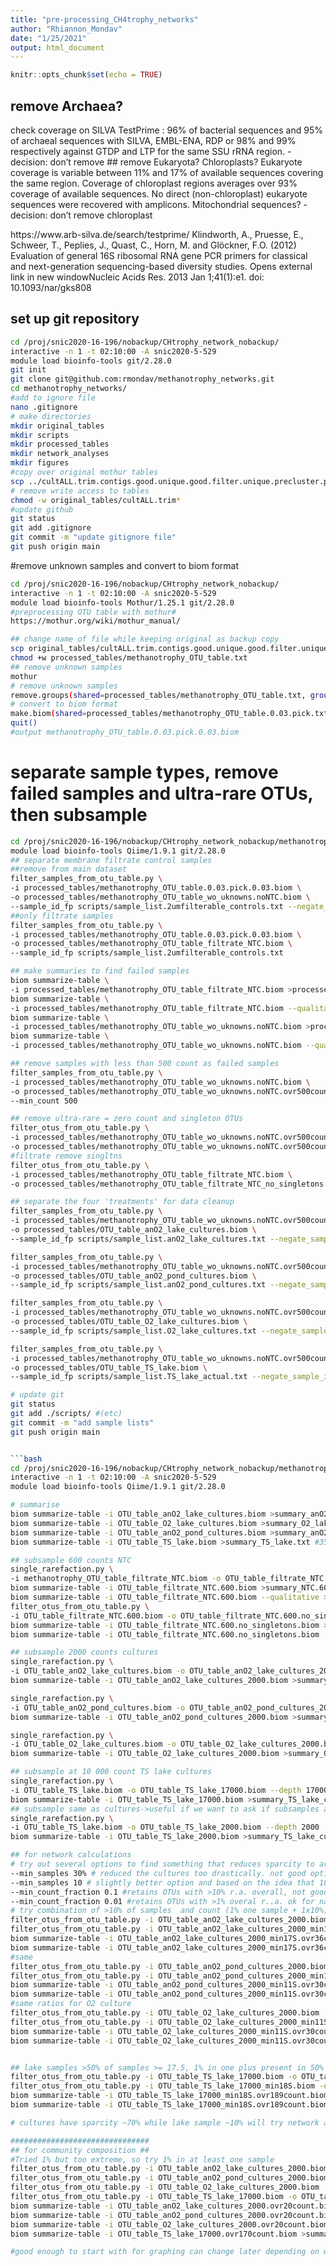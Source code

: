 ```yaml
---
title: "pre-processing_CH4trophy_networks"
author: "Rhiannon_Mondav"
date: "1/25/2021"
output: html_document
---
```


```r
knitr::opts_chunk$set(echo = TRUE)
```


## remove Archaea?
check coverage on SILVA TestPrime : 
96% of bacterial sequences and 95% of archaeal sequences with SILVA, EMBL-ENA, RDP or 98% and 99% respectively against GTDP and LTP for the same SSU rRNA region. 
-decision: don't remove
## remove Eukaryota? Chloroplasts?
Eukaryote coverage is variable between 11% and 17% of available sequences covering the same region. Coverage of chloroplast regions averages over 93% coverage of available sequences. No direct (non-chloroplast) eukaryote sequences were recovered with amplicons. Mitochondrial sequences?
-decision: don't remove chloroplast

https://www.arb-silva.de/search/testprime/
Klindworth, A., Pruesse, E., Schweer, T., Peplies, J., Quast, C., Horn, M. and Glöckner, F.O. (2012) Evaluation of general 16S ribosomal RNA gene PCR primers for classical and next-generation sequencing-based diversity studies. Opens external link in new windowNucleic Acids Res. 2013 Jan 1;41(1):e1. doi: 10.1093/nar/gks808

## set up git repository
```bash
cd /proj/snic2020-16-196/nobackup/CHtrophy_network_nobackup/
interactive -n 1 -t 02:10:00 -A snic2020-5-529
module load bioinfo-tools git/2.28.0
git init
git clone git@github.com:rmondav/methanotrophy_networks.git
cd methanotrophy_networks/
#add to ignore file
nano .gitignore
# make directories
mkdir original_tables
mkdir scripts
mkdir processed_tables
mkdir network_analyses
mkdir figures
#copy over original mothur tables
scp ../cultALL.trim.contigs.good.unique.good.filter.unique.precluster.pick.pick.agc.* ./original_tables/
# remove write access to tables
chmod -w original_tables/cultALL.trim*
#update github
git status
git add .gitignore
git commit -m "update gitignore file"
git push origin main
```


#remove unknown samples and convert to biom format
```bash
cd /proj/snic2020-16-196/nobackup/CHtrophy_network_nobackup/
interactive -n 1 -t 02:10:00 -A snic2020-5-529
module load bioinfo-tools Mothur/1.25.1 git/2.28.0
#preprocessing OTU table with mothur#
https://mothur.org/wiki/mothur_manual/

## change name of file while keeping original as backup copy
scp original_tables/cultALL.trim.contigs.good.unique.good.filter.unique.precluster.pick.pick.agc.shared processed_tables/methanotrophy_OTU_table.txt
chmod +w processed_tables/methanotrophy_OTU_table.txt
## remove unknown samples
mothur  
# remove unknown samples
remove.groups(shared=processed_tables/methanotrophy_OTU_table.txt, groups=AnaerobicPLUSC-JamtlaPLUSC-k1-k145-k49-k97)
# convert to biom format
make.biom(shared=processed_tables/methanotrophy_OTU_table.0.03.pick.txt)
quit()
#output methanotrophy_OTU_table.0.03.pick.0.03.biom
```

# separate sample types, remove failed samples and ultra-rare OTUs, then subsample
```bash
cd /proj/snic2020-16-196/nobackup/CHtrophy_network_nobackup/methanotrophy_networks
module load bioinfo-tools Qiime/1.9.1 git/2.28.0
## separate membrane filtrate control samples
##remove from main dataset
filter_samples_from_otu_table.py \
-i processed_tables/methanotrophy_OTU_table.0.03.pick.0.03.biom \
-o processed_tables/methanotrophy_OTU_table_wo_uknowns.noNTC.biom \
--sample_id_fp scripts/sample_list.2umfilterable_controls.txt --negate_sample_id_fp
##only filtrate samples
filter_samples_from_otu_table.py \
-i processed_tables/methanotrophy_OTU_table.0.03.pick.0.03.biom \
-o processed_tables/methanotrophy_OTU_table_filtrate_NTC.biom \
--sample_id_fp scripts/sample_list.2umfilterable_controls.txt 

## make summaries to find failed samples
biom summarize-table \
-i processed_tables/methanotrophy_OTU_table_filtrate_NTC.biom >processed_tables/summary_NTC.txt
biom summarize-table \
-i processed_tables/methanotrophy_OTU_table_filtrate_NTC.biom --qualitative >processed_tables/summary_NTC_qual.txt
biom summarize-table \
-i processed_tables/methanotrophy_OTU_table_wo_uknowns.noNTC.biom >processed_tables/summary_full_woNTC.txt
biom summarize-table \
-i processed_tables/methanotrophy_OTU_table_wo_uknowns.noNTC.biom --qualitative >processed_tables/summary_full_woNTC_qual.txt

## remove samples with less than 500 count as failed samples
filter_samples_from_otu_table.py \
-i processed_tables/methanotrophy_OTU_table_wo_uknowns.noNTC.biom \
-o processed_tables/methanotrophy_OTU_table_wo_uknowns.noNTC.ovr500count.biom \
--min_count 500

## remove ultra-rare = zero count and singleton OTUs
filter_otus_from_otu_table.py \
-i processed_tables/methanotrophy_OTU_table_wo_uknowns.noNTC.ovr500count.biom \
-o processed_tables/methanotrophy_OTU_table_wo_uknowns.noNTC.ovr500count_no_singletons.biom -n 2
#filtrate remove singltns
filter_otus_from_otu_table.py \
-i processed_tables/methanotrophy_OTU_table_filtrate_NTC.biom \
-o processed_tables/methanotrophy_OTU_table_filtrate_NTC_no_singletons.biom -n 2 

## separate the four 'treatments' for data cleanup
filter_samples_from_otu_table.py \
-i processed_tables/methanotrophy_OTU_table_wo_uknowns.noNTC.ovr500count_no_singletons.biom \
-o processed_tables/OTU_table_anO2_lake_cultures.biom \
--sample_id_fp scripts/sample_list.anO2_lake_cultures.txt --negate_sample_id_fp

filter_samples_from_otu_table.py \
-i processed_tables/methanotrophy_OTU_table_wo_uknowns.noNTC.ovr500count_no_singletons.biom \
-o processed_tables/OTU_table_anO2_pond_cultures.biom \
--sample_id_fp scripts/sample_list.anO2_pond_cultures.txt --negate_sample_id_fp

filter_samples_from_otu_table.py \
-i processed_tables/methanotrophy_OTU_table_wo_uknowns.noNTC.ovr500count_no_singletons.biom \
-o processed_tables/OTU_table_O2_lake_cultures.biom \
--sample_id_fp scripts/sample_list.O2_lake_cultures.txt --negate_sample_id_fp

filter_samples_from_otu_table.py \
-i processed_tables/methanotrophy_OTU_table_wo_uknowns.noNTC.ovr500count_no_singletons.biom \
-o processed_tables/OTU_table_TS_lake.biom \
--sample_id_fp scripts/sample_list.TS_lake_actual.txt --negate_sample_id_fp

# update git
git status
git add ./scripts/ #(etc)
git commit -m "add sample lists"
git push origin main


```bash

cd /proj/snic2020-16-196/nobackup/CHtrophy_network_nobackup/methanotrophy_networks/processed_tables
interactive -n 1 -t 02:10:00 -A snic2020-5-529
module load bioinfo-tools Qiime/1.9.1 git/2.28.0

# summarise
biom summarize-table -i OTU_table_anO2_lake_cultures.biom >summary_anO2_lake_cultures.txt #167 S
biom summarize-table -i OTU_table_O2_lake_cultures.biom >summary_O2_lake_cultures.txt #101 s
biom summarize-table -i OTU_table_anO2_pond_cultures.biom >summary_anO2_pond_cultures.txt #96 s
biom summarize-table -i OTU_table_TS_lake.biom >summary_TS_lake.txt #35 s

## subsample 600 counts NTC
single_rarefaction.py \
-i methanotrophy_OTU_table_filtrate_NTC.biom -o OTU_table_filtrate_NTC.600.biom --depth 600
biom summarize-table -i OTU_table_filtrate_NTC.600.biom >summary_NTC.600.txt
biom summarize-table -i OTU_table_filtrate_NTC.600.biom --qualitative >summary_NTC.600.qual.txt
filter_otus_from_otu_table.py \
-i OTU_table_filtrate_NTC.600.biom -o OTU_table_filtrate_NTC.600.no_singletons.biom -n 2
biom summarize-table -i OTU_table_filtrate_NTC.600.no_singletons.biom >summary_NTC.600.ns.txt
biom summarize-table -i OTU_table_filtrate_NTC.600.no_singletons.biom --qualitative >summary_NTC.600.ns.qual.txt

## subsample 2000 counts cultures
single_rarefaction.py \
-i OTU_table_anO2_lake_cultures.biom -o OTU_table_anO2_lake_cultures_2000.biom --depth 2000
biom summarize-table -i OTU_table_anO2_lake_cultures_2000.biom >summary_anO2_lake_cultures_2000.txt #163 samples

single_rarefaction.py \
-i OTU_table_anO2_pond_cultures.biom -o OTU_table_anO2_pond_cultures_2000.biom --depth 2000
biom summarize-table -i OTU_table_anO2_pond_cultures_2000.biom >summary_anO2_pond_cultures_2000.txt #95 samples

single_rarefaction.py \
-i OTU_table_O2_lake_cultures.biom -o OTU_table_O2_lake_cultures_2000.biom --depth 2000
biom summarize-table -i OTU_table_O2_lake_cultures_2000.biom >summary_O2_lake_cultures_2000.txt #101 samples

## subsample at 10 000 count TS lake cultures
single_rarefaction.py \
-i OTU_table_TS_lake.biom -o OTU_table_TS_lake_17000.biom --depth 17000
biom summarize-table -i OTU_table_TS_lake_17000.biom >summary_TS_lake_cultures_17000.txt #35 samples
## subsample same as cultures->useful if we want to ask if subsamples are same as random sampling or result of reduced assemblage culturing. but as we can only ask this of some cultures tehn not particularly useful unless we decide to do a separate MS on only tose culutres
single_rarefaction.py \
-i OTU_table_TS_lake.biom -o OTU_table_TS_lake_2000.biom --depth 2000
biom summarize-table -i OTU_table_TS_lake_2000.biom >summary_TS_lake_cultures_2000.txt

## for network calculations
# try out several options to find something that reduces sparcity to around 50% without removing all the richness/diversity
--min_samples 30% # reduced the cultures too drastically. not good option for cultures as they all had different starting assemblages
--min_samples 10 # slightly better option and based on the idea that 10 samples could give sufficient co-occurance patterns for strong stats
--min_count_fraction 0.1 #retains OTUs with >10% r.a. overall, not good, only dominant OTUs
--min_count_fraction 0.01 #retains OTUs with >1% overal r..a. ok for natural assemblages (lake) and the aerobic cultures but not good option for anO2 cultures
# try combination of >10% of samples  and count (1% one sample + 1x10%) for anO2 cultures and >106 (1% one sample +) for O2 cultures
filter_otus_from_otu_table.py -i OTU_table_anO2_lake_cultures_2000.biom -o OTU_table_anO2_lake_cultures_2000_min17S.biom --min_samples 17
filter_otus_from_otu_table.py -i OTU_table_anO2_lake_cultures_2000_min17S.biom -o OTU_table_anO2_lake_cultures_2000_min17S.ovr36count.biom -n 36
biom summarize-table -i OTU_table_anO2_lake_cultures_2000_min17S.ovr36count.biom >summary_anO2_lake_cultures_2000_min17S.ovr36count.txt
biom summarize-table -i OTU_table_anO2_lake_cultures_2000_min17S.ovr36count.biom --qualitative >summary_anO2_lake_cultures_2000_min17S.ovr36count_qual.txt
#same
filter_otus_from_otu_table.py -i OTU_table_anO2_pond_cultures_2000.biom -o OTU_table_anO2_pond_cultures_2000_min11S.biom --min_samples 11
filter_otus_from_otu_table.py -i OTU_table_anO2_pond_cultures_2000_min11S.biom -o OTU_table_anO2_pond_cultures_2000_min11S.ovr30count.biom -n 30
biom summarize-table -i OTU_table_anO2_pond_cultures_2000_min11S.ovr30count.biom >summary_anO2_pond_cultures_2000_min11S.ovr30count.txt
biom summarize-table -i OTU_table_anO2_pond_cultures_2000_min11S.ovr30count.biom --qualitative >summary_anO2_pond_cultures_2000_min11S.ovr30count_qual.txt
#same ratios for O2 culture
filter_otus_from_otu_table.py -i OTU_table_O2_lake_cultures_2000.biom -o OTU_table_O2_lake_cultures_2000_min11S.biom --min_samples 11
filter_otus_from_otu_table.py -i OTU_table_O2_lake_cultures_2000_min11S.biom -o OTU_table_O2_lake_cultures_2000_min11S.ovr30count.biom -n 30
biom summarize-table -i OTU_table_O2_lake_cultures_2000_min11S.ovr30count.biom >summary_O2_lake_cultures_2000_min11S.ovr30count.txt
biom summarize-table -i OTU_table_O2_lake_cultures_2000_min11S.ovr30count.biom --qualitative >summary_O2_lake_cultures_2000_min11S.ovr30count_qual.txt


## lake samples >50% of samples >= 17.5, 1% in one plus present in 50% of samples = 188
filter_otus_from_otu_table.py -i OTU_table_TS_lake_17000.biom -o OTU_table_TS_lake_17000_min18S.biom --min_samples 18
filter_otus_from_otu_table.py -i OTU_table_TS_lake_17000_min18S.biom -o OTU_table_TS_lake_17000_min18S.ovr189count.biom -n 189
biom summarize-table -i OTU_table_TS_lake_17000_min18S.ovr189count.biom >summary_TS_lake_17000_min18S.ovr189count.txt
biom summarize-table -i OTU_table_TS_lake_17000_min18S.ovr189count.biom --qualitative >summary_TS_lake_17000_min18S.ovr189count_qual.txt

# cultures have sparcity ~70% while lake sample ~10% will try network at this level

###############################
## for community composition ##
#Tried 1% but too extreme, so try 1% in at least one sample
filter_otus_from_otu_table.py -i OTU_table_anO2_lake_cultures_2000.biom -o OTU_table_anO2_lake_cultures_2000.ovr20count.biom -n 20
filter_otus_from_otu_table.py -i OTU_table_anO2_pond_cultures_2000.biom -o OTU_table_anO2_pond_cultures_2000.ovr20count.biom -n 20
filter_otus_from_otu_table.py -i OTU_table_O2_lake_cultures_2000.biom -o OTU_table_O2_lake_cultures_2000.ovr20count.biom -n 20
filter_otus_from_otu_table.py -i OTU_table_TS_lake_17000.biom -o OTU_table_TS_lake_17000.ovr170count.biom -n 170
biom summarize-table -i OTU_table_anO2_lake_cultures_2000.ovr20count.biom >summary_anO2_lake_cultures_2000.ovr20count.txt
biom summarize-table -i OTU_table_anO2_pond_cultures_2000.ovr20count.biom >summary_anO2_pond_cultures_2000.ovr20count.txt
biom summarize-table -i OTU_table_O2_lake_cultures_2000.ovr20count.biom >summary_O2_lake_cultures_2000.ovr20count.txt
biom summarize-table -i OTU_table_TS_lake_17000.ovr170count.biom >summary_TS_lake_17000.ovr170count.txt

#good enough to start with for graphing can change later depending on what story people are interested in, or do taxa summary with original subsampled tables
```


